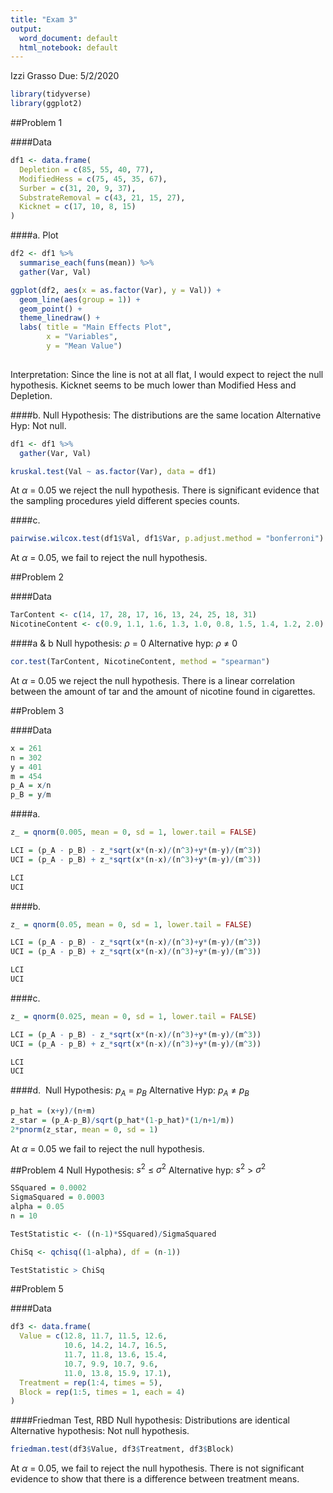 ```yaml
---
title: "Exam 3"
output:
  word_document: default
  html_notebook: default
---
```


Izzi Grasso
Due: 5/2/2020

```r
library(tidyverse)
library(ggplot2)
```


##Problem 1

####Data
```r
df1 <- data.frame(
  Depletion = c(85, 55, 40, 77),
  ModifiedHess = c(75, 45, 35, 67),
  Surber = c(31, 20, 9, 37),
  SubstrateRemoval = c(43, 21, 15, 27),
  Kicknet = c(17, 10, 8, 15)
)


```
####a. Plot
```r
df2 <- df1 %>%
  summarise_each(funs(mean)) %>%
  gather(Var, Val)

ggplot(df2, aes(x = as.factor(Var), y = Val)) + 
  geom_line(aes(group = 1)) +
  geom_point() + 
  theme_linedraw() + 
  labs( title = "Main Effects Plot",
        x = "Variables",
        y = "Mean Value")
  
```

Interpretation: Since the line is not at all flat, I would expect to reject the null hypothesis. Kicknet seems to be much lower than Modified Hess and Depletion.


####b. 
Null Hypothesis: The distributions are the same location
Alternative Hyp: Not null. 
```r
df1 <- df1 %>% 
  gather(Var, Val)

kruskal.test(Val ~ as.factor(Var), data = df1)
```

At $\alpha$ = 0.05 we reject the null hypothesis. There is significant evidence that the sampling procedures yield different species counts. 

####c. 
```r
pairwise.wilcox.test(df1$Val, df1$Var, p.adjust.method = "bonferroni")
```

At $\alpha$ = 0.05, we fail to reject the null hypothesis. 

##Problem 2 

####Data
```r
TarContent <- c(14, 17, 28, 17, 16, 13, 24, 25, 18, 31)
NicotineContent <- c(0.9, 1.1, 1.6, 1.3, 1.0, 0.8, 1.5, 1.4, 1.2, 2.0)
```

####a & b 
Null hypothesis: $\rho$ = 0
Alternative hyp: $\rho$ $\neq$ 0
```r
cor.test(TarContent, NicotineContent, method = "spearman")
```
 At $\alpha$ = 0.05 we reject the null hypothesis. There is a linear correlation between the amount of tar and the amount of nicotine found in cigarettes. 
 
##Problem 3

####Data 
```r
x = 261
n = 302
y = 401
m = 454
p_A = x/n
p_B = y/m

```

####a. 
```r
z_ = qnorm(0.005, mean = 0, sd = 1, lower.tail = FALSE)

LCI = (p_A - p_B) - z_*sqrt(x*(n-x)/(n^3)+y*(m-y)/(m^3))
UCI = (p_A - p_B) + z_*sqrt(x*(n-x)/(n^3)+y*(m-y)/(m^3))

LCI
UCI
```

####b.
```r
z_ = qnorm(0.05, mean = 0, sd = 1, lower.tail = FALSE)

LCI = (p_A - p_B) - z_*sqrt(x*(n-x)/(n^3)+y*(m-y)/(m^3))
UCI = (p_A - p_B) + z_*sqrt(x*(n-x)/(n^3)+y*(m-y)/(m^3))

LCI
UCI
```

####c.
```r
z_ = qnorm(0.025, mean = 0, sd = 1, lower.tail = FALSE)

LCI = (p_A - p_B) - z_*sqrt(x*(n-x)/(n^3)+y*(m-y)/(m^3))
UCI = (p_A - p_B) + z_*sqrt(x*(n-x)/(n^3)+y*(m-y)/(m^3))

LCI
UCI
```

####d. 
Null Hypothesis: $p_A$ = $p_B$
Alternative Hyp: $p_A$ $\neq$ $p_B$
```r
p_hat = (x+y)/(n+m)
z_star = (p_A-p_B)/sqrt(p_hat*(1-p_hat)*(1/n+1/m))
2*pnorm(z_star, mean = 0, sd = 1)

```

At $\alpha$ = 0.05 we fail to reject the null hypothesis. 


##Problem 4
Null Hypothesis: $s^2$ $\leq$ $\sigma^2$
Alternative hyp: $s^2$ > $\sigma^2$
```r

SSquared = 0.0002
SigmaSquared = 0.0003
alpha = 0.05
n = 10

TestStatistic <- ((n-1)*SSquared)/SigmaSquared

ChiSq <- qchisq((1-alpha), df = (n-1))

TestStatistic > ChiSq
```

##Problem 5

####Data
```r
df3 <- data.frame(
  Value = c(12.8, 11.7, 11.5, 12.6,
            10.6, 14.2, 14.7, 16.5,
            11.7, 11.8, 13.6, 15.4,
            10.7, 9.9, 10.7, 9.6,
            11.0, 13.8, 15.9, 17.1),
  Treatment = rep(1:4, times = 5),
  Block = rep(1:5, times = 1, each = 4)
)
```

####Friedman Test, RBD
Null hypothesis: Distributions are identical
Alternative hypothesis: Not null hypothesis. 
```r
friedman.test(df3$Value, df3$Treatment, df3$Block)
```

At $\alpha$ = 0.05, we fail to reject the null hypothesis. There is not significant evidence to show that there is a difference between treatment means. 